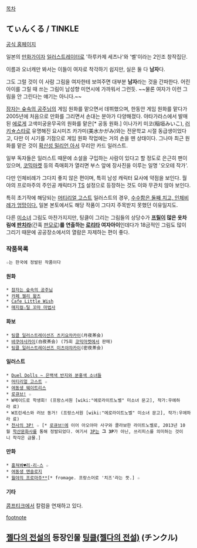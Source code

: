 [[목차]]
== てぃんくる / TINKLE ==

[http://www.tinkerbell.vc/ 공식 홈페이지]

일본의 [[만화가]]이자 [[일러스트레이터]]로 '하루카제 세츠나'와 '벨'이라는 2인조 창작집단.

이름과 오너캐만 봐서는 이들이 여자로 착각하기 쉽지만, 실은 둘 다 '''남자'''다. 

그도 그럴 것이 이 사람 그림을 여자한테 보여주면 대부분 '''남자'''라는 것을 간파한다. 어린 아이를 그릴 때 쓰는 그림이 남성향 미연시에 가까워서 그런듯. ~~물론 여자가 이런 그림을 안 그린다는 얘기는 아니다.~~

[[잠자는 숲속의 공주님]]의 게임 원화를 맡으면서 데뷔했으며, 한동안 게임 원화를 맡다가 2005년에 처음으로 만화를 그리면서 손대는 분야가 다양해졌다. 야타가라스에서 발매된 [[에로게]] 고색미궁윤무곡의 원화를 맡은[* 공동 원화.] 이나가키 미코(稲垣みいこ), [[러키☆스타]]로 유명해진 요시미즈 카가미(美水かがみ)와는 전문학교 시절 동급생이었다고, 다만 이 시기를 기점으로 게임 원화 작업에는 거의 손을 뗀 상태이다. 그나마 최근 원화를 맡은 것이 [[확산성 밀리언 아서]] 무리안 카드 일러스트.

일부 독자들은 일러스트 때문에 소설을 구입하는 사람이 있다고 할 정도로 은근히 팬이 있으며, [[코믹마켓]] 등의 즉매회가 열리면 부스 앞에 장사진을 이루는 일명 '오오테 작가'.

다만 인체비례가 그다지 좋지 않은 편이며, 특히 남성 캐릭터 묘사에 약점을 보인다. 월야의 프로마주의 주인공 캐릭터가 [[TS]] 설정으로 등장하는 것도 이와 무관치 않아 보인다.

특히 초기작에 해당되는 [[머티리얼 고스트]] 일러스트의 경우, [http://cfile26.uf.tistory.com/image/2668A14E52162B280B07F4 수수함은 둘째 치고, 인체비례가 엉망이다.] 일본 본토에서도 해당 작품이 그다지 주목받지 못했던 이유일지도.

다른 [[미소녀]] 그림도 마찬가지지만, 팅클이 그리는 그림들의 상당수가 '''[[프릴]]이 많은 옷차림에 [[판치라]]'''(간혹 [[판모로]])'''를 연출하는 [[로리타]] 여자아이'''인데다가 18금적인 그림도 많이 그리기 때문에 공공장소에서의 열람은 자제하는 편이 좋다.



=== 작품목록 ===
 ☆는 한국에 정발된 작품이다
==== 원화 ====
 * [[잠자는 숲속의 공주님]]
 * [[카페 젤리 왈츠]]
 * [[Cafe Little Wish]]
 * [[매지컬☆틸 꼬마 마법사]]

==== 화보 ====
 * [[팅클 일러스트레이션즈 츠키요챠카이]](月夜茶会)
 * [[뱌쿠야사카이]](白夜茶会) (75회 [[코믹마켓]]에서 판매)
 * [[팅클 일러스트레이션즈 미츠야챠카이]](密夜茶会)

==== 일러스트 ====
 * [[Duel Dolls ~ 은백색 반지와 분홍색 소녀들]]
 * [[머티리얼 고스트]] ☆
 * [[여동생 웨이트리스]]
 * [[로큐브!]] ☆
 * W메이드로 학생회! (프랑스서원 [wiki:"에로라이트노벨" 미소녀 문고], 작가:우에하라 료)
 * W프린세스와 러브 동거! (프랑스서원 [wiki:"에로라이트노벨" 미소녀 문고], 작가:우에하라 료)
 * [[천사의 3P!]] ☆ [* [[로큐브!]]에 이어 아오야마 사구와 콜라보한 라이트노벨로, 2013년 10월 [[학산문화사]]를 통해 정발되었다. 여기서 [[3P]]는 '''그 3P'''가 아닌, 쓰리피스를 의미하는 것이니 착각은 금물.]

==== 만화 ====
 * [[훔쳐봐♥리·리·스]] ☆
 * [[여동생 앤솔로지]]
 * [[월야의 프로마주]][http://cfile25.uf.tistory.com/image/266A894E52162B2308929D **][* fromage. 프랑스어로 '치즈'라는 뜻.] ☆

==== 기타 ====
[[콤프티크]]에서 칼럼을 연재하고 있다.

[[footnote]]

== [[젤다의 전설]]의 등장인물 [[팅클(젤다의 전설)]] (チンクル) ==
